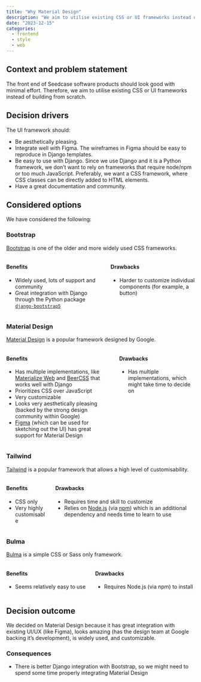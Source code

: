 ```yaml
---
title: "Why Material Design"
description: "We aim to utilise existing CSS or UI frameworks instead of building from scratch so Seedcase software products will look good with minimal effort. Since Material Design lives up to these requirements, we have chosen this framework for our software."
date: "2023-12-15"
categories:
  - frontend
  - style
  - web
---
```


## Context and problem statement

The front end of Seedcase software products should look good with
minimal effort. Therefore, we aim to utilise existing CSS or UI
frameworks instead of building from scratch.

## Decision drivers

The UI framework should:

-   Be aesthetically pleasing.
-   Integrate well with Figma. The wireframes in Figma should be easy to
    reproduce in Django templates.
-   Be easy to use with Django. Since we use Django and it is a Python
    framework, we don't want to rely on frameworks that require node/npm
    or too much JavaScript. Preferably, we want a CSS framework, where
    CSS classes can be directly added to HTML elements.
-   Have a great documentation and community.

## Considered options

We have considered the following:

### Bootstrap

[Bootstrap](https://getbootstrap.com/) is one of the older and more
widely used CSS frameworks.

::: columns
::: column
#### Benefits

-   Widely used, lots of support and community
-   Great integration with Django through the Python package
    [`django-bootstrap5`](https://pypi.org/project/django-bootstrap5/)
:::

::: column
#### Drawbacks

-   Harder to customize individual components (for example, a button)
:::
:::

### Material Design

[Material Design](https://m3.material.io/) is a popular framework
designed by Google.

::: columns
::: column
#### Benefits

-   Has multiple implementations, like [Materialize
    Web](https://materializeweb.com/) and
    [BeerCSS](https://www.beercss.com/) that works well with Django
-   Prioritizes CSS over JavaScript
-   Very customizable
-   Looks very aesthetically pleasing (backed by the strong design
    community within Google)
-   [Figma](https://www.figma.com/) (which can be used for sketching out
    the UI) has great support for Material Design
:::

::: column
#### Drawbacks

-   Has multiple implementations, which might take time to decide on
:::
:::

### Tailwind

[Tailwind](https://tailwindcss.com/) is a popular framework that allows
a high level of customisability.

::: columns
::: column
#### Benefits

-   CSS only
-   Very highly customisable
:::

::: column
#### Drawbacks

-   Requires time and skill to customize
-   Relies on [Node.js](https://nodejs.org/en) (via
    [npm](https://www.npmjs.com/)) which is an additional dependency and
    needs time to learn to use
:::
:::

### Bulma

[Bulma](https://bulma.io/) is a simple CSS or Sass only framework.

::: columns
::: column
#### Benefits

-   Seems relatively easy to use
:::

::: column
#### Drawbacks

-   Requires Node.js (via npm) to install
:::
:::

## Decision outcome

We decided on Material Design because it has great integration with
existing UI/UX (like Figma), looks amazing (has the design team at
Google backing it's development), is widely used, and customizable.

### Consequences

-   There is better Django integration with Bootstrap, so we might need
    to spend some time properly integrating Material Design
